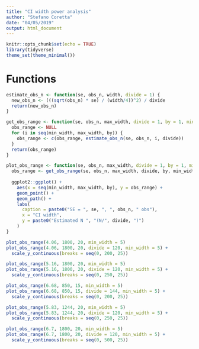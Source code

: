 ```yaml
---
title: "CI width power analysis"
author: "Stefano Coretta"
date: "04/05/2019"
output: html_document
---
```


```r
knitr::opts_chunk$set(echo = TRUE)
library(tidyverse)
theme_set(theme_minimal())
```

# Functions

```r
estimate_obs_n <- function(se, obs_n, width, divide = 1) {
  new_obs_n <- (((sqrt(obs_n) * se) / (width/4))^2) / divide
  return(new_obs_n)
}

get_obs_range <- function(se, obs_n, max_width, divide = 1, by = 1, min_width = 1) {
  obs_range <- NULL
  for (i in seq(min_width, max_width, by)) {
    obs_range <- c(obs_range, estimate_obs_n(se, obs_n, i, divide))
  }
  return(obs_range)
}

plot_obs_range <- function(se, obs_n, max_width, divide = 1, by = 1, min_width = 1) {
  obs_range <- get_obs_range(se, obs_n, max_width, divide, by, min_width)
  
  ggplot2::ggplot() +
    aes(x = seq(min_width, max_width, by), y = obs_range) +
    geom_point() +
    geom_path() +
    labs(
      caption = paste0("SE = ", se, ", ", obs_n, " obs"),
      x = "CI width",
      y = paste0("Estimated N ", "(N/", divide, ")")
    )
}
```

```r
plot_obs_range(4.06, 1800, 20, min_width = 5)
plot_obs_range(4.06, 1800, 20, divide = 120, min_width = 5) +
  scale_y_continuous(breaks = seq(0, 200, 25))
```

```r
plot_obs_range(5.16, 1800, 20, min_width = 5)
plot_obs_range(5.16, 1800, 20, divide = 120, min_width = 5) +
  scale_y_continuous(breaks = seq(0, 250, 25))
```

```r
plot_obs_range(6.68, 850, 15, min_width = 5)
plot_obs_range(6.68, 850, 15, divide = 144, min_width = 5) +
  scale_y_continuous(breaks = seq(0, 200, 25))
```

```r
plot_obs_range(5.83, 1244, 20, min_width = 5)
plot_obs_range(5.83, 1244, 20, divide = 120, min_width = 5) +
  scale_y_continuous(breaks = seq(0, 250, 25))
```

```r
plot_obs_range(6.7, 1800, 20, min_width = 5)
plot_obs_range(6.7, 1800, 20, divide = 120, min_width = 5) +
  scale_y_continuous(breaks = seq(0, 500, 25))
```

